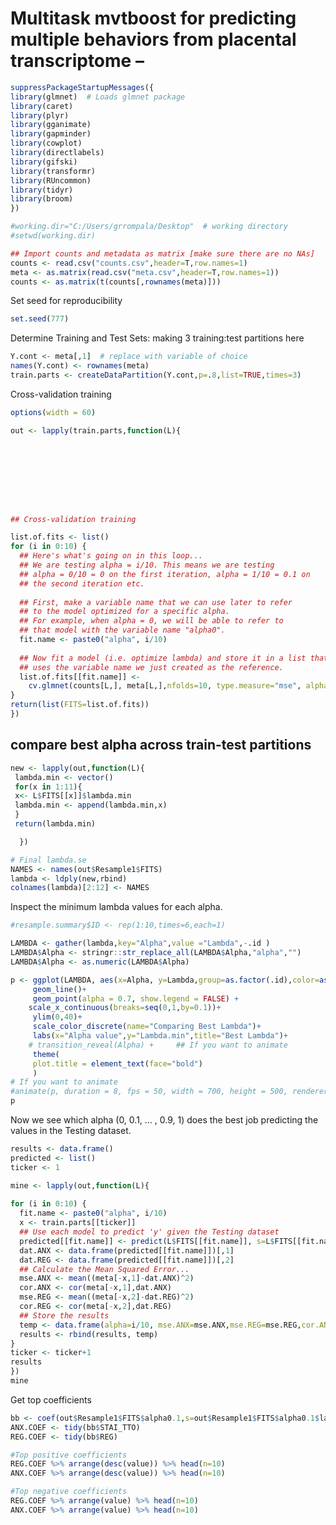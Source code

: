 # Multitask mvtboost for predicting multiple behaviors from placental transcriptome -- 



```r

suppressPackageStartupMessages({
library(glmnet)  # Loads glmnet package
library(caret)
library(plyr)
library(gganimate)
library(gapminder)
library(cowplot)
library(directlabels)
library(gifski)
library(transformr)
library(RUncommon)
library(tidyr)
library(broom)
})

#working.dir="C:/Users/grrompala/Desktop"  # working directory
#setwd(working.dir)

## Import counts and metadata as matrix [make sure there are no NAs]
counts <- read.csv("counts.csv",header=T,row.names=1)
meta <- as.matrix(read.csv("meta.csv",header=T,row.names=1))
counts <- as.matrix(t(counts[,rownames(meta)]))

```

Set seed for reproducibility
```r
set.seed(777)
```

Determine Training and Test Sets: making 3 training:test partitions here
```r

Y.cont <- meta[,1]  # replace with variable of choice 
names(Y.cont) <- rownames(meta)
train.parts <- createDataPartition(Y.cont,p=.8,list=TRUE,times=3)


```

Cross-validation training
```r

options(width = 60)

out <- lapply(train.parts,function(L){
       








## Cross-validation training

list.of.fits <- list()
for (i in 0:10) {
  ## Here's what's going on in this loop...
  ## We are testing alpha = i/10. This means we are testing
  ## alpha = 0/10 = 0 on the first iteration, alpha = 1/10 = 0.1 on
  ## the second iteration etc.
  
  ## First, make a variable name that we can use later to refer
  ## to the model optimized for a specific alpha.
  ## For example, when alpha = 0, we will be able to refer to 
  ## that model with the variable name "alpha0".
  fit.name <- paste0("alpha", i/10)
  
  ## Now fit a model (i.e. optimize lambda) and store it in a list that 
  ## uses the variable name we just created as the reference.
  list.of.fits[[fit.name]] <-
    cv.glmnet(counts[L,], meta[L,],nfolds=10, type.measure="mse", alpha=i/10, family="mgaussian")
}
return(list(FITS=list.of.fits))
})
```

## compare best alpha across train-test partitions
```r

new <- lapply(out,function(L){
 lambda.min <- vector()
 for(x in 1:11){
 x<- L$FITS[[x]]$lambda.min
 lambda.min <- append(lambda.min,x)
 }
 return(lambda.min)

  })

# Final lambda.se
NAMES <- names(out$Resample1$FITS)
lambda <- ldply(new,rbind)
colnames(lambda)[2:12] <- NAMES

```

Inspect the minimum lambda values for each alpha. 

```r

#resample.summary$ID <- rep(1:10,times=6,each=1)

LAMBDA <- gather(lambda,key="Alpha",value ="Lambda",-.id )
LAMBDA$Alpha <- stringr::str_replace_all(LAMBDA$Alpha,"alpha","")
LAMBDA$Alpha <- as.numeric(LAMBDA$Alpha)

p <- ggplot(LAMBDA, aes(x=Alpha, y=Lambda,group=as.factor(.id),color=as.factor(.id))) +
     geom_line()+
     geom_point(alpha = 0.7, show.legend = FALSE) +
    scale_x_continuous(breaks=seq(0,1,by=0.1))+
     ylim(0,40)+
     scale_color_discrete(name="Comparing Best Lambda")+
     labs(x="Alpha value",y="Lambda.min",title="Best Lambda")+
    # transition_reveal(Alpha) +     ## If you want to animate
     theme(
     plot.title = element_text(face="bold")
     )
# If you want to animate
#animate(p, duration = 8, fps = 50, width = 700, height = 500, renderer = gifski_renderer(),end_pause = 100)
p
```


Now we see which alpha (0, 0.1, ... , 0.9, 1) does the best job predicting the values in the Testing dataset.
```r
results <- data.frame()
predicted <- list()
ticker <- 1

mine <- lapply(out,function(L){
  
for (i in 0:10) {
  fit.name <- paste0("alpha", i/10)
  x <- train.parts[[ticker]]
  ## Use each model to predict 'y' given the Testing dataset
  predicted[[fit.name]] <- predict(L$FITS[[fit.name]], s=L$FITS[[fit.name]]$lambda.min,newx=counts[-x,]) # lamda.1se gives me same values for all)
  dat.ANX <- data.frame(predicted[[fit.name]])[,1]
  dat.REG <- data.frame(predicted[[fit.name]])[,2]
  ## Calculate the Mean Squared Error...
  mse.ANX <- mean((meta[-x,1]-dat.ANX)^2)
  cor.ANX <- cor(meta[-x,1],dat.ANX)
  mse.REG <- mean((meta[-x,2]-dat.REG)^2)
  cor.REG <- cor(meta[-x,2],dat.REG)
  ## Store the results
  temp <- data.frame(alpha=i/10, mse.ANX=mse.ANX,mse.REG=mse.REG,cor.ANX=cor.ANX,cor.REG=cor.REG)
  results <- rbind(results, temp)
}
ticker <- ticker+1
results
})
mine
```
Get top coefficients
```r

bb <- coef(out$Resample1$FITS$alpha0.1,s=out$Resample1$FITS$alpha0.1$lambda.min)
ANX.COEF <- tidy(bb$STAI_TTO)
REG.COEF <- tidy(bb$REG)
```

```r
#Top positive coefficients
REG.COEF %>% arrange(desc(value)) %>% head(n=10)
ANX.COEF %>% arrange(desc(value)) %>% head(n=10)
```

```r
#Top negative coefficients
REG.COEF %>% arrange(value) %>% head(n=10)
ANX.COEF %>% arrange(value) %>% head(n=10)
```

